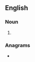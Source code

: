 {{also|einsteins}}
==English==

===Noun===
{{head|en|noun form}}

# {{plural of|en|Einstein}}

===Anagrams===
* {{anagrams|en|a=eeiinnsst|sinesetin}}
